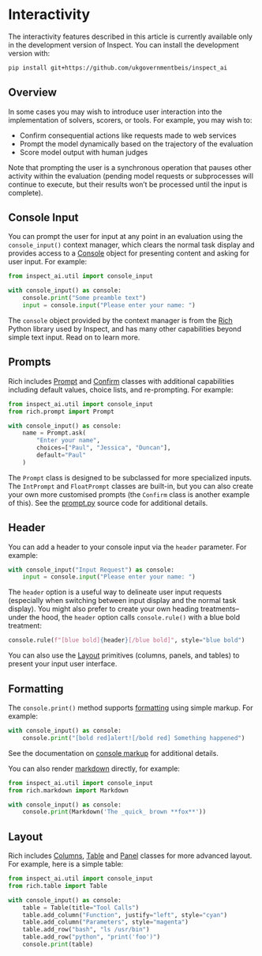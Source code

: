 # Interactivity {#sec-interactivity}

::: callout-note
The interactivity features described in this article is currently available only in the development version of Inspect. You can install the development version with:

``` .bash
pip install git+https://github.com/ukgovernmentbeis/inspect_ai
```
:::

## Overview

In some cases you may wish to introduce user interaction into the implementation of solvers, scorers, or tools. For example, you may wish to:

-   Confirm consequential actions like requests made to web services
-   Prompt the model dynamically based on the trajectory of the evaluation
-   Score model output with human judges

Note that prompting the user is a synchronous operation that pauses other activity within the evaluation (pending model requests or subprocesses will continue to execute, but their results won't be processed until the input is complete).

## Console Input

You can prompt the user for input at any point in an evaluation using the `console_input()` context manager, which clears the normal task display and provides access to a [Console](https://rich.readthedocs.io/en/stable/console.html) object for presenting content and asking for user input. For example:

``` python
from inspect_ai.util import console_input

with console_input() as console:
    console.print("Some preamble text")
    input = console.input("Please enter your name: ")
```

The `console` object provided by the context manager is from the [Rich](https://rich.readthedocs.io/) Python library used by Inspect, and has many other capabilities beyond simple text input. Read on to learn more.

## Prompts

Rich includes [Prompt](https://rich.readthedocs.io/en/stable/prompt.html) and [Confirm](https://rich.readthedocs.io/en/stable/reference/prompt.html#rich.prompt.Confirm) classes with additional capabilities including default values, choice lists, and re-prompting. For example:

``` python
from inspect_ai.util import console_input
from rich.prompt import Prompt

with console_input() as console:
    name = Prompt.ask(
        "Enter your name", 
        choices=["Paul", "Jessica", "Duncan"], 
        default="Paul"
    )
```

The `Prompt` class is designed to be subclassed for more specialized inputs. The `IntPrompt` and `FloatPrompt` classes are built-in, but you can also create your own more customised prompts (the `Confirm` class is another example of this). See the [prompt.py](https://github.com/Textualize/rich/blob/master/rich/prompt.py) source code for additional details.

## Header

You can add a header to your console input via the `header` parameter. For example:

``` python
with console_input("Input Request") as console:
    input = console.input("Please enter your name: ")
```

The `header` option is a useful way to delineate user input requests (especially when switching between input display and the normal task display). You might also prefer to create your own heading treatments--under the hood, the `header` option calls `console.rule()` with a blue bold treatment:

```python
console.rule(f"[blue bold]{header}[/blue bold]", style="blue bold")
```

You can also use the [Layout](#sec-layout) primitives (columns, panels, and tables) to present your input user interface.

## Formatting

The `console.print()` method supports [formatting]((https://rich.readthedocs.io/en/stable/console.html)) using simple markup. For example:

``` python
with console_input() as console:
    console.print("[bold red]alert![/bold red] Something happened")
```

See the documentation on [console markup](https://rich.readthedocs.io/en/stable/markup.html) for additional details.

You can also render [markdown](https://rich.readthedocs.io/en/stable/markdown.html) directly, for example:

``` python
from inspect_ai.util import console_input
from rich.markdown import Markdown

with console_input() as console:
    console.print(Markdown('The _quick_ brown **fox**'))
```

## Layout {#sec-layout}

Rich includes [Columns](https://rich.readthedocs.io/en/stable/columns.html), [Table](https://rich.readthedocs.io/en/stable/tables.html) and [Panel](https://rich.readthedocs.io/en/stable/panel.html) classes for more advanced layout. For example, here is a simple table:

``` python
from inspect_ai.util import console_input
from rich.table import Table

with console_input() as console:
    table = Table(title="Tool Calls")
    table.add_column("Function", justify="left", style="cyan")
    table.add_column("Parameters", style="magenta")
    table.add_row("bash", "ls /usr/bin")
    table.add_row("python", "print('foo')")
    console.print(table)
```